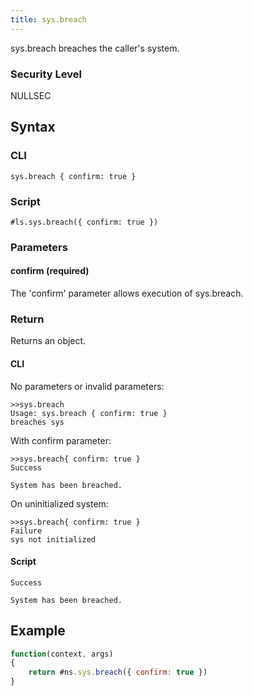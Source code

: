 ```yaml
---
title: sys.breach
---
```


sys.breach breaches the caller's system.

### Security Level

NULLSEC

## Syntax

### CLI

```
sys.breach { confirm: true }
```

### Script

```
#ls.sys.breach({ confirm: true })
```

### Parameters

#### confirm (required)

The 'confirm' parameter allows execution of sys.breach.

### Return

Returns an object.

#### CLI

No parameters or invalid parameters:

```
>>sys.breach
Usage: sys.breach { confirm: true }
breaches sys
```

With confirm parameter:

```
>>sys.breach{ confirm: true }
Success

System has been breached.
```

On uninitialized system:

```
>>sys.breach{ confirm: true }
Failure
sys not initialized
```

#### Script

```
Success

System has been breached.
```

## Example

```js
function(context, args)
{
	return #ns.sys.breach({ confirm: true })
}
```
